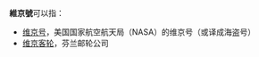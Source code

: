 '''維京號'''可以指：

* [[海盗号|维京号]]，美国国家航空航天局（NASA）的维京号（或译成海盗号）
* [[维京客轮|维京客轮]]，芬兰邮轮公司

{{disambig|Cat=三字消歧义}}
